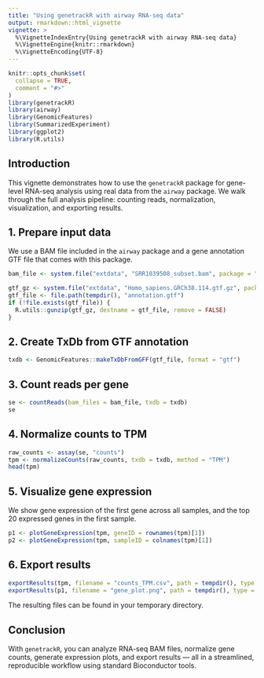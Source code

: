 ```yaml
---
title: "Using genetrackR with airway RNA-seq data"
output: rmarkdown::html_vignette
vignette: >
  %\VignetteIndexEntry{Using genetrackR with airway RNA-seq data}
  %\VignetteEngine{knitr::rmarkdown}
  %\VignetteEncoding{UTF-8}
---
```


```r
knitr::opts_chunk$set(
  collapse = TRUE,
  comment = "#>"
)
library(genetrackR)
library(airway)
library(GenomicFeatures)
library(SummarizedExperiment)
library(ggplot2)
library(R.utils)
```

## Introduction

This vignette demonstrates how to use the `genetrackR` package for gene-level RNA-seq analysis using real data from the `airway` package. We walk through the full analysis pipeline: counting reads, normalization, visualization, and exporting results.

## 1. Prepare input data

We use a BAM file included in the `airway` package and a gene annotation GTF file that comes with this package.

```r
bam_file <- system.file("extdata", "SRR1039508_subset.bam", package = "airway")

gtf_gz <- system.file("extdata", "Homo_sapiens.GRCh38.114.gtf.gz", package = "genetrackR")
gtf_file <- file.path(tempdir(), "annotation.gtf")
if (!file.exists(gtf_file)) {
  R.utils::gunzip(gtf_gz, destname = gtf_file, remove = FALSE)
}
```

## 2. Create TxDb from GTF annotation

```r
txdb <- GenomicFeatures::makeTxDbFromGFF(gtf_file, format = "gtf")
```

## 3. Count reads per gene

```r
se <- countReads(bam_files = bam_file, txdb = txdb)
se
```

## 4. Normalize counts to TPM

```r
raw_counts <- assay(se, "counts")
tpm <- normalizeCounts(raw_counts, txdb = txdb, method = "TPM")
head(tpm)
```

## 5. Visualize gene expression

We show gene expression of the first gene across all samples, and the top 20 expressed genes in the first sample.

```r
p1 <- plotGeneExpression(tpm, geneID = rownames(tpm)[1])
p2 <- plotGeneExpression(tpm, sampleID = colnames(tpm)[1])
```

## 6. Export results

```r
exportResults(tpm, filename = "counts_TPM.csv", path = tempdir(), type = "table")
exportResults(p1, filename = "gene_plot.png", path = tempdir(), type = "plot")
```

The resulting files can be found in your temporary directory.

## Conclusion

With `genetrackR`, you can analyze RNA-seq BAM files, normalize gene counts, generate expression plots, and export results — all in a streamlined, reproducible workflow using standard Bioconductor tools.

